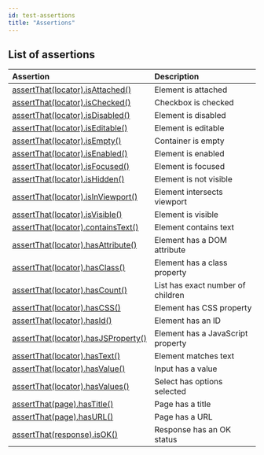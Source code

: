 ```yaml
---
id: test-assertions
title: "Assertions"
---
```


## List of assertions

| Assertion | Description |
| :- | :- |
| [assertThat(locator).isAttached()](/api/class-locatorassertions.mdx#locator-assertions-to-be-attached) | Element is attached |
| [assertThat(locator).isChecked()](/api/class-locatorassertions.mdx#locator-assertions-to-be-checked) | Checkbox is checked |
| [assertThat(locator).isDisabled()](/api/class-locatorassertions.mdx#locator-assertions-to-be-disabled) | Element is disabled |
| [assertThat(locator).isEditable()](/api/class-locatorassertions.mdx#locator-assertions-to-be-editable) | Element is editable |
| [assertThat(locator).isEmpty()](/api/class-locatorassertions.mdx#locator-assertions-to-be-empty) | Container is empty |
| [assertThat(locator).isEnabled()](/api/class-locatorassertions.mdx#locator-assertions-to-be-enabled) | Element is enabled |
| [assertThat(locator).isFocused()](/api/class-locatorassertions.mdx#locator-assertions-to-be-focused) | Element is focused |
| [assertThat(locator).isHidden()](/api/class-locatorassertions.mdx#locator-assertions-to-be-hidden) | Element is not visible |
| [assertThat(locator).isInViewport()](/api/class-locatorassertions.mdx#locator-assertions-to-be-in-viewport) | Element intersects viewport |
| [assertThat(locator).isVisible()](/api/class-locatorassertions.mdx#locator-assertions-to-be-visible) | Element is visible |
| [assertThat(locator).containsText()](/api/class-locatorassertions.mdx#locator-assertions-to-contain-text) | Element contains text |
| [assertThat(locator).hasAttribute()](/api/class-locatorassertions.mdx#locator-assertions-to-have-attribute) | Element has a DOM attribute |
| [assertThat(locator).hasClass()](/api/class-locatorassertions.mdx#locator-assertions-to-have-class) | Element has a class property |
| [assertThat(locator).hasCount()](/api/class-locatorassertions.mdx#locator-assertions-to-have-count) | List has exact number of children |
| [assertThat(locator).hasCSS()](/api/class-locatorassertions.mdx#locator-assertions-to-have-css) | Element has CSS property |
| [assertThat(locator).hasId()](/api/class-locatorassertions.mdx#locator-assertions-to-have-id) | Element has an ID |
| [assertThat(locator).hasJSProperty()](/api/class-locatorassertions.mdx#locator-assertions-to-have-js-property) | Element has a JavaScript property |
| [assertThat(locator).hasText()](/api/class-locatorassertions.mdx#locator-assertions-to-have-text) | Element matches text |
| [assertThat(locator).hasValue()](/api/class-locatorassertions.mdx#locator-assertions-to-have-value) | Input has a value |
| [assertThat(locator).hasValues()](/api/class-locatorassertions.mdx#locator-assertions-to-have-values) | Select has options selected |
| [assertThat(page).hasTitle()](/api/class-pageassertions.mdx#page-assertions-to-have-title) | Page has a title |
| [assertThat(page).hasURL()](/api/class-pageassertions.mdx#page-assertions-to-have-url) | Page has a URL |
| [assertThat(response).isOK()](/api/class-apiresponseassertions.mdx#api-response-assertions-to-be-ok) | Response has an OK status |


[APIRequest]: /api/class-apirequest.mdx "APIRequest"
[APIRequestContext]: /api/class-apirequestcontext.mdx "APIRequestContext"
[APIResponse]: /api/class-apiresponse.mdx "APIResponse"
[APIResponseAssertions]: /api/class-apiresponseassertions.mdx "APIResponseAssertions"
[Browser]: /api/class-browser.mdx "Browser"
[BrowserContext]: /api/class-browsercontext.mdx "BrowserContext"
[BrowserType]: /api/class-browsertype.mdx "BrowserType"
[CDPSession]: /api/class-cdpsession.mdx "CDPSession"
[ConsoleMessage]: /api/class-consolemessage.mdx "ConsoleMessage"
[Dialog]: /api/class-dialog.mdx "Dialog"
[Download]: /api/class-download.mdx "Download"
[ElementHandle]: /api/class-elementhandle.mdx "ElementHandle"
[FileChooser]: /api/class-filechooser.mdx "FileChooser"
[FormData]: /api/class-formdata.mdx "FormData"
[Frame]: /api/class-frame.mdx "Frame"
[FrameLocator]: /api/class-framelocator.mdx "FrameLocator"
[JSHandle]: /api/class-jshandle.mdx "JSHandle"
[Keyboard]: /api/class-keyboard.mdx "Keyboard"
[Locator]: /api/class-locator.mdx "Locator"
[LocatorAssertions]: /api/class-locatorassertions.mdx "LocatorAssertions"
[Mouse]: /api/class-mouse.mdx "Mouse"
[Page]: /api/class-page.mdx "Page"
[PageAssertions]: /api/class-pageassertions.mdx "PageAssertions"
[Playwright]: /api/class-playwright.mdx "Playwright"
[PlaywrightAssertions]: /api/class-playwrightassertions.mdx "PlaywrightAssertions"
[PlaywrightException]: /api/class-playwrightexception.mdx "PlaywrightException"
[Request]: /api/class-request.mdx "Request"
[RequestOptions]: /api/class-requestoptions.mdx "RequestOptions"
[Response]: /api/class-response.mdx "Response"
[Route]: /api/class-route.mdx "Route"
[Selectors]: /api/class-selectors.mdx "Selectors"
[TimeoutError]: /api/class-timeouterror.mdx "TimeoutError"
[Touchscreen]: /api/class-touchscreen.mdx "Touchscreen"
[Tracing]: /api/class-tracing.mdx "Tracing"
[Video]: /api/class-video.mdx "Video"
[WebError]: /api/class-weberror.mdx "WebError"
[WebSocket]: /api/class-websocket.mdx "WebSocket"
[WebSocketFrame]: /api/class-websocketframe.mdx "WebSocketFrame"
[Worker]: /api/class-worker.mdx "Worker"
[Element]: https://developer.mozilla.org/en-US/docs/Web/API/element "Element"
[EvaluationArgument]: /evaluating.mdx#evaluation-argument "EvaluationArgument"
[Promise]: https://developer.mozilla.org/en-US/docs/Web/JavaScript/Reference/Global_Objects/Promise "Promise"
[iterator]: https://developer.mozilla.org/en-US/docs/Web/JavaScript/Reference/Iteration_protocols "Iterator"
[origin]: https://developer.mozilla.org/en-US/docs/Glossary/Origin "Origin"
[selector]: https://developer.mozilla.org/en-US/docs/Web/CSS/CSS_Selectors "selector"
[Serializable]: https://developer.mozilla.org/en-US/docs/Web/JavaScript/Reference/Global_Objects/JSON/stringify#Description "Serializable"
[UIEvent.detail]: https://developer.mozilla.org/en-US/docs/Web/API/UIEvent/detail "UIEvent.detail"
[UnixTime]: https://en.wikipedia.org/wiki/Unix_time "Unix Time"
[xpath]: https://developer.mozilla.org/en-US/docs/Web/XPath "xpath"

[boolean]: https://docs.oracle.com/javase/tutorial/java/nutsandbolts/datatypes.html "boolean"
[byte&#91;&#93;]: https://docs.oracle.com/javase/tutorial/java/nutsandbolts/datatypes.html "byte[]"
[Consumer]: https://docs.oracle.com/javase/8/docs/api/java/util/function/Consumer.html "Consumer"
[double]: https://docs.oracle.com/javase/tutorial/java/nutsandbolts/datatypes.html "double"
[InputStream]: https://docs.oracle.com/javase/8/docs/api/java/io/InputStream.html "InputStream"
[int]: https://docs.oracle.com/javase/tutorial/java/nutsandbolts/datatypes.html "int"
[JsonObject]: https://www.javadoc.io/doc/com.google.code.gson/gson/latest/com.google.gson/com/google/gson/JsonObject.html "JsonObject"
[List]: https://docs.oracle.com/javase/8/docs/api/java/util/List.html "List"
[Map]: https://docs.oracle.com/javase/8/docs/api/java/util/Map.html "Map"
[null]: https://docs.oracle.com/javase/specs/jls/se8/html/jls-3.html#jls-3.10.7 "null"
[Object]: https://docs.oracle.com/javase/8/docs/api/java/lang/Object.html "Object"
[Path]: https://docs.oracle.com/javase/8/docs/api/java/nio/file/Path.html "Path"
[Pattern]: https://docs.oracle.com/javase/8/docs/api/java/util/regex/Pattern.html "Pattern"
[Predicate]: https://docs.oracle.com/javase/8/docs/api/java/util/function/Predicate.html "Predicate"
[void]: https://docs.oracle.com/javase/tutorial/java/javaOO/methods.html "void"
[Runnable]: https://docs.oracle.com/javase/8/docs/api/java/lang/Runnable.html "Runnable"
[RuntimeException]: https://docs.oracle.com/javase/8/docs/api/java/lang/RuntimeException.html "RuntimeException"
[String]: https://docs.oracle.com/javase/8/docs/api/java/lang/String.html "String"

[all available image tags]: https://mcr.microsoft.com/en-us/product/playwright/java/about "all available image tags"
[Microsoft Artifact Registry]: https://mcr.microsoft.com/en-us/product/playwright/java/about "Microsoft Artifact Registry"
[Dockerfile.jammy]: https://github.com/microsoft/playwright-java/blob/main/utils/docker/Dockerfile.jammy "Dockerfile.jammy"
